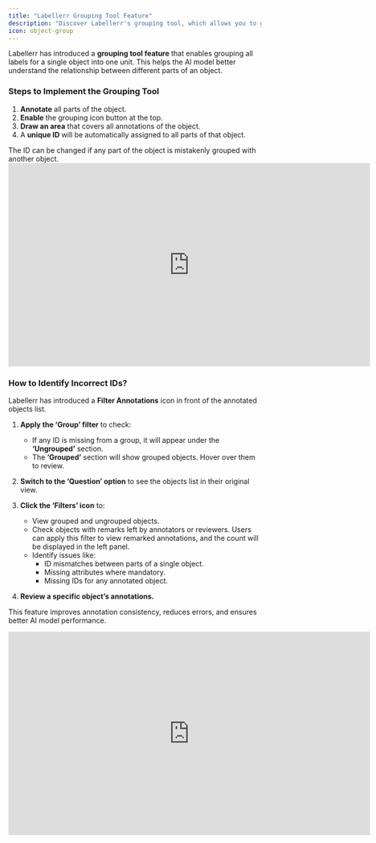 ```yaml
---
title: "Labellerr Grouping Tool Feature"
description: "Discover Labellerr's grouping tool, which allows you to group labels for a single object into one unit, enhancing AI model understanding and improving annotation consistency."
icon: object-group
---
```


Labellerr has introduced a **grouping tool feature** that enables grouping all labels for a single object into one unit. This helps the AI model better understand the relationship between different parts of an object.

### Steps to Implement the Grouping Tool

1.  **Annotate** all parts of the object.
2.  **Enable** the grouping icon button at the top.
3.  **Draw an area** that covers all annotations of the object.
4.  A **unique ID** will be automatically assigned to all parts of that object.

<Note>
The ID can be changed if any part of the object is mistakenly grouped with another object.
</Note>

<iframe 
  src="https://player.vimeo.com/video/1102106947" 
  width="720" 
  height="405" 
  frameborder="0" 
  allow="autoplay; fullscreen; picture-in-picture" 
  allowfullscreen>
</iframe>

### How to Identify Incorrect IDs?

Labellerr has introduced a **Filter Annotations** icon in front of the annotated objects list.

1.  **Apply the ‘Group’ filter** to check:
    *   If any ID is missing from a group, it will appear under the **‘Ungrouped’** section.
    *   The **‘Grouped’** section will show grouped objects. Hover over them to review.

2.  **Switch to the ‘Question’ option** to see the objects list in their original view.

3.  **Click the ‘Filters’ icon** to:
    *   View grouped and ungrouped objects.
    *   Check objects with remarks left by annotators or reviewers. Users can apply this filter to view remarked annotations, and the count will be displayed in the left panel.
    *   Identify issues like:
        *   ID mismatches between parts of a single object.
        *   Missing attributes where mandatory.
        *   Missing IDs for any annotated object.

4.  **Review a specific object’s annotations.**

This feature improves annotation consistency, reduces errors, and ensures better AI model performance.

<iframe 
  src="https://player.vimeo.com/video/1102128527" 
  width="720" 
  height="405" 
  frameborder="0" 
  allow="autoplay; fullscreen; picture-in-picture" 
  allowfullscreen>
</iframe>
